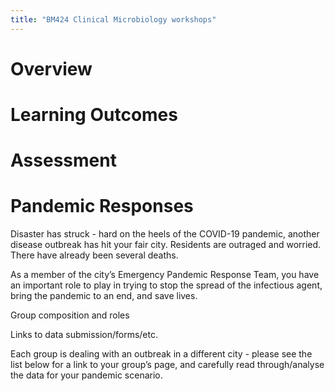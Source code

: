 ```yaml
---
title: "BM424 Clinical Microbiology workshops"
---
```


# Overview

# Learning Outcomes

# Assessment

# Pandemic Responses

Disaster has struck - hard on the heels of the COVID-19 pandemic, another disease outbreak has hit your fair city. Residents are outraged and worried. There have already been several deaths.

As a member of the city's Emergency Pandemic Response Team, you have an important role to play in trying to stop the spread of the infectious agent, bring the pandemic to an end, and save lives.

Group composition and roles

Links to data submission/forms/etc.

::: callout-important
Each group is dealing with an outbreak in a different city - please see the list below for a link to your group's page, and carefully read through/analyse the data for your pandemic scenario.
:::

